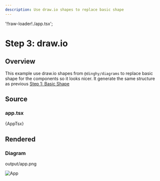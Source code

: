 ```yaml
---
description: Use draw.io shapes to replace basic shape
---
```


'!!raw-loader!./app.tsx';

# Step 3: draw.io

## Overview

This example use draw.io shapes from `@dinghy/diagrams` to
replace basic shape for the components so it looks nicer. It generate the same
structure as previous [Step 1: Basic Shape](../step-1-basic-shape/README.mdx)

## Source

### app.tsx

<CodeBlock language="tsx" title="app.tsx">{AppTsx}</CodeBlock>

## Rendered

### Diagram

output/app.png

![App](./output/app.png)
